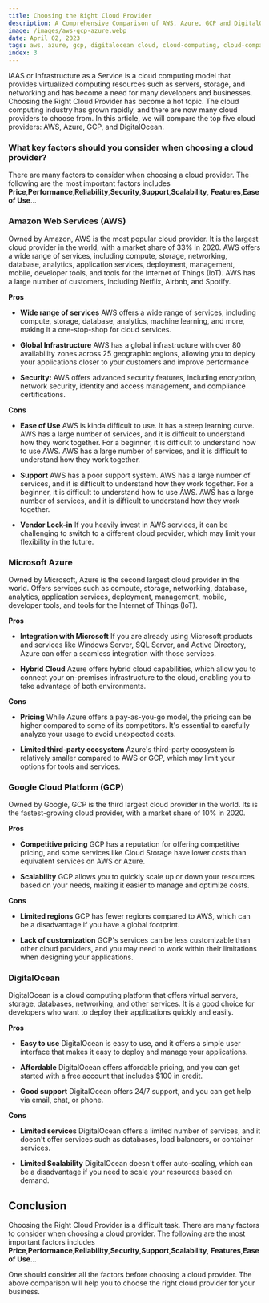 ```yaml
---
title: Choosing the Right Cloud Provider
description: A Comprehensive Comparison of AWS, Azure, GCP and DigitalOcean
image: /images/aws-gcp-azure.webp
date: April 02, 2023
tags: aws, azure, gcp, digitalocean cloud, cloud-computing, cloud-comparison
index: 3
---
```


IAAS or Infrastructure as a Service is a cloud computing model that provides virtualized computing resources such as servers, storage, and networking and has become a need for many developers and businesses. Choosing the Right Cloud Provider has become a hot topic. The cloud computing industry has grown rapidly, and there are now many cloud providers to choose from. In this article, we will compare the top five cloud providers: AWS, Azure, GCP, and DigitalOcean.

### What key factors should you consider when choosing a cloud provider?

There are many factors to consider when choosing a cloud provider. The following are the most important factors includes **Price**,**Performance**,**Reliability**,**Security**,**Support**,**Scalability**, **Features**,**Ease of Use**...

### Amazon Web Services (AWS)

Owned by Amazon, AWS is the most popular cloud provider. It is the largest cloud provider in the world, with a market share of 33% in 2020. AWS offers a wide range of services, including compute, storage, networking, database, analytics, application services, deployment, management, mobile, developer tools, and tools for the Internet of Things (IoT). AWS has a large number of customers, including Netflix, Airbnb, and Spotify.

**Pros**

- **Wide range of services**
  AWS offers a wide range of services, including compute, storage, database, analytics, machine learning, and more, making it a one-stop-shop for cloud services.
- **Global Infrastructure**
  AWS has a global infrastructure with over 80 availability zones across 25 geographic regions, allowing you to deploy your applications closer to your customers and improve performance

- **Security:**
  AWS offers advanced security features, including encryption, network security, identity and access management, and compliance certifications.

**Cons**

- **Ease of Use**
  AWS is kinda difficult to use. It has a steep learning curve. AWS has a large number of services, and it is difficult to understand how they work together. For a beginner, it is difficult to understand how to use AWS. AWS has a large number of services, and it is difficult to understand how they work together.

- **Support**
  AWS has a poor support system. AWS has a large number of services, and it is difficult to understand how they work together. For a beginner, it is difficult to understand how to use AWS. AWS has a large number of services, and it is difficult to understand how they work together.

- **Vendor Lock-in**
  If you heavily invest in AWS services, it can be challenging to switch to a different cloud provider, which may limit your flexibility in the future.

### Microsoft Azure

Owned by Microsoft, Azure is the second largest cloud provider in the world. Offers services such as compute, storage, networking, database, analytics, application services, deployment, management, mobile, developer tools, and tools for the Internet of Things (IoT).

**Pros**

- **Integration with Microsoft**
  If you are already using Microsoft products and services like Windows Server, SQL Server, and Active Directory, Azure can offer a seamless integration with those services.

- **Hybrid Cloud**
  Azure offers hybrid cloud capabilities, which allow you to connect your on-premises infrastructure to the cloud, enabling you to take advantage of both environments.

**Cons**

- **Pricing**
  While Azure offers a pay-as-you-go model, the pricing can be higher compared to some of its competitors. It's essential to carefully analyze your usage to avoid unexpected costs.

- **Limited third-party ecosystem**
  Azure's third-party ecosystem is relatively smaller compared to AWS or GCP, which may limit your options for tools and services.

### Google Cloud Platform (GCP)

Owned by Google, GCP is the third largest cloud provider in the world. Its is the fastest-growing cloud provider, with a market share of 10% in 2020.

**Pros**

- **Competitive pricing**
  GCP has a reputation for offering competitive pricing, and some services like Cloud Storage have lower costs than equivalent services on AWS or Azure.

- **Scalability**
  GCP allows you to quickly scale up or down your resources based on your needs, making it easier to manage and optimize costs.

**Cons**

- **Limited regions**
  GCP has fewer regions compared to AWS, which can be a disadvantage if you have a global footprint.

- **Lack of customization**
  GCP's services can be less customizable than other cloud providers, and you may need to work within their limitations when designing your applications.

### DigitalOcean

DigitalOcean is a cloud computing platform that offers virtual servers, storage, databases, networking, and other services. It is a good choice for developers who want to deploy their applications quickly and easily.

**Pros**

- **Easy to use**
  DigitalOcean is easy to use, and it offers a simple user interface that makes it easy to deploy and manage your applications.

- **Affordable**
  DigitalOcean offers affordable pricing, and you can get started with a free account that includes $100 in credit.

- **Good support**
  DigitalOcean offers 24/7 support, and you can get help via email, chat, or phone.

**Cons**

- **Limited services**
  DigitalOcean offers a limited number of services, and it doesn't offer services such as databases, load balancers, or container services.

- **Limited Scalability**
  DigitalOcean doesn't offer auto-scaling, which can be a disadvantage if you need to scale your resources based on demand.

## Conclusion

Choosing the Right Cloud Provider is a difficult task. There are many factors to consider when choosing a cloud provider. The following are the most important factors includes **Price**,**Performance**,**Reliability**,**Security**,**Support**,**Scalability**, **Features**,**Ease of Use**...

One should consider all the factors before choosing a cloud provider. The above comparison will help you to choose the right cloud provider for your business.
